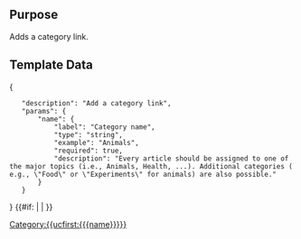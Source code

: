 <noinclude>
== Purpose ==
Adds a category link.

== Template Data ==
<templatedata>
{
    "description": "Add a category link",
    "params": {
        "name": {
            "label": "Category name",
            "type": "string",
            "example": "Animals",
            "required": true,
            "description": "Every article should be assigned to one of the major topics (i.e., Animals, Health, ...). Additional categories (e.g., \"Food\" or \"Experiments\" for animals) are also possible."
        }
    }
}
</templatedata>
<noinclude>
<includeonly>{{#if:{{{name}}}
|[[Category:{{ucfirst:{{{name}}}}}]]
|
}}<includeonly>
